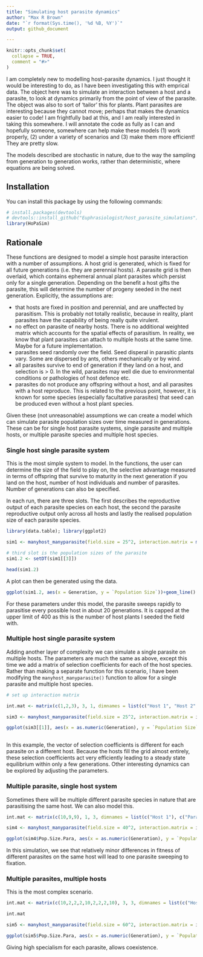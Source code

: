 ```yaml
---
title: "Simulating host parasite dynamics"
author: "Max R Brown"
date: "`r format(Sys.time(), '%d %B, %Y')`"
output: github_document

---
```


```r
knitr::opts_chunk$set(
  collapse = TRUE,
  comment = "#>"
)
```

I am completely new to modelling host-parasite dynamics. I just thought it would be interesting to do, as I have been investigating this with emprical data. The object here was to simulate an interaction between a host and a parasite, to look at dynamics primarily from the point of view of the parasite. The object was also to sort of 'tailor' this for plants. Plant parasites are interesting because they cannot move; perhaps that makes the dynamics easier to code! I am frightfully bad at this, and I am really interested in taking this somewhere. I will annotate the code as fully as I can and hopefully someone, somewhere can help make these models (1) work properly, (2) under a variety of scenarios and (3) make them more efficient! They are pretty slow.

The models described are stochastic in nature, due to the way the sampling from generation to generation works, rather than deterministic, where equations are being solved.

## Installation

You can install this package by using the following commands:

```r
# install.packages(devtools)
# devtools::install_github("Euphrasiologist/host_parasite_simulations")
library(HoPaSim)
```

## Rationale

These functions are designed to model a simple host parasite interaction with a number of assumptions. A host grid is generated, which is fixed for all future generations (i.e. they are perennial hosts). A parasite grid is then overlaid, which contains ephemeral annual plant parasites which persist only for a single generation. Depending on the benefit a host gifts the parasite, this will determine the number of progeny seeded in the next generation. Explicitly, the assumptions are:

- that hosts are fixed in position and perennial, and are unaffected by parasitism. This is probably not totally realistic, because in reality, plant parasites have the capability of being really quite virulent.
- no effect on parasite of nearby hosts. There is no additional weighted matrix which accounts for the spatial effects of parasitism. In reality, we know that plant parasites can attach to multiple hosts at the same time. Maybe for a future implementation.
- parasites seed randomly over the field. Seed disperal in parasitic plants vary. Some are dispersed by ants, others mechanically or by wind. 
- all parasites survive to end of generation if they land on a host, and selection is > 0. In the wild, parasites may well die due to environmental conditions or pathologies of host defence etc.
- parasites do not produce any offspring without a host, and all parasites with a host reproduce. This is related to the previous point, however, it is known for some species (especially facultative parasites) that seed can be produced even without a host plant species.

Given these (not unreasonable) assumptions we can create a model which can simulate parasite population sizes over time measured in generations. These can be for single host parasite systems, single parasite and multiple hosts, or multiple parasite species and multiple host species.

### Single host single parasite system

This is the most simple system to model. In the functions, the user can determine the size of the field to play on, the selective advantage measured in terms of offspring that survive to maturity in the next generation if you land on the host, number of host individuals and number of parasites. Number of generations can also be specified.

In each run, there are three slots. The first describes the reproductive output of each parasite species on each host, the second the parasite reproductive output only across all hosts and lastly the realised population size of each parasite species.

```r
library(data.table); library(ggplot2)

sim1 <- manyhost_manyparasite(field.size = 25^2, interaction.matrix = matrix(3, 1, 1, dimnames = list("Host 1", "Parasite 1")), host.number = 400, parasite.number = 20, gens = 100)

# third slot is the population sizes of the parasite
sim1.2 <- setDT(sim1[[3]])

head(sim1.2)
```

A plot can then be generated using the data.

```r
ggplot(sim1.2, aes(x = Generation, y = `Population Size`))+geom_line() + theme_bw() + xlab(label = "Generations") + ylab(label = "Population Size")

```

For these parameters under this model, the parasite sweeps rapidly to parasitise every possible host in about 20 generations. It is capped at the upper limit of 400 as this is the number of host plants I seeded the field with.


### Multiple host single parasite system


Adding another layer of complexity we can simulate a single parasite on multiple hosts. The parameters are much the same as above, except this time we add a matrix of selection coefficients for each of the host species. Rather than making a separate function for this scenario, I have been modifying the `manyhost_manyparasite()` function to allow for a single parasite and multiple host species.

```r
# set up interaction matrix

int.mat <- matrix(c(1,2,3), 3, 1, dimnames = list(c("Host 1", "Host 2", "Host 3"), c("Parasite 1")))

sim3 <- manyhost_manyparasite(field.size = 25^2, interaction.matrix = int.mat, host.number = c(200,200, 200) , parasite.number = 10, gens = 100)

ggplot(sim3[[1]], aes(x = as.numeric(Generation), y = `Population Size`, group = `Host-Parasite`))+ geom_line(aes(colour = `Host-Parasite`)) + theme_bw() + xlab(label = "Generations") + ylab(label = "Population Size")
  
```

In this example, the vector of selection coefficients is different for each parasite on a different host. Because the hosts fill the grid almost entirely, these selection coefficients act very efficiently leading to a steady state equilibrium within only a few generations. Other interesting dynamics can be explored by adjusting the parameters.

### Multiple parasite, single host system

Sometimes there will be multiple different parasite species in nature that are parasitising the same host. We can also model this.

```r
int.mat <- matrix(c(10,9,9), 1, 3, dimnames = list(c("Host 1"), c("Parasite 1", "Parasite 2", "Parasite 3")))

sim4 <- manyhost_manyparasite(field.size = 40^2, interaction.matrix = int.mat, host.number = c(1000), parasite.number = c(200,200,200), gens = 100)

ggplot(sim4$Pop.Size.Para, aes(x = as.numeric(Generation), y = `Population Size`, group = `Parasite`))+ geom_line(aes(colour = `Parasite`)) + theme_bw() + xlab(label = "Generations") + ylab(label = "Population Size")
```

In this simulation, we see that relatively minor differences in fitness of different parasites on the same host will lead to one parasite sweeping to fixation. 

### Multiple parasites, multiple hosts

This is the most complex scenario.

```r
int.mat <- matrix(c(10,2,2,2,10,2,2,2,10), 3, 3, dimnames = list(c("Host 1", "Host 2", "Host 3"), c("Parasite 1", "Parasite 2", "Parasite 3")))

int.mat

sim5 <- manyhost_manyparasite(field.size = 60^2, interaction.matrix = int.mat, host.number = c(300,300,300), parasite.number = c(100,100,100), gens = 100)

ggplot(sim5$Pop.Size.Para, aes(x = as.numeric(Generation), y = `Population Size`, group = `Parasite`))+ geom_line(aes(colour = `Parasite`)) + theme_bw() + xlab(label = "Generations") + ylab(label = "Population Size")
```

Giving high specialism for each parasite, allows coexistence. 